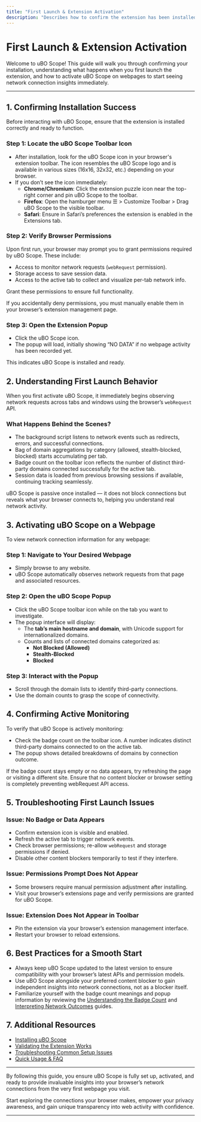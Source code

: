 ```yaml
---
title: "First Launch & Extension Activation"
description: "Describes how to confirm the extension has been installed correctly, what to expect on first run, and how to activate uBO Scope on a webpage for the first time. Includes tips on locating the toolbar icon and understanding basic permissions prompts."
---
```


# First Launch & Extension Activation

Welcome to uBO Scope! This guide will walk you through confirming your installation, understanding what happens when you first launch the extension, and how to activate uBO Scope on webpages to start seeing network connection insights immediately.

---

## 1. Confirming Installation Success

Before interacting with uBO Scope, ensure that the extension is installed correctly and ready to function.

### Step 1: Locate the uBO Scope Toolbar Icon

- After installation, look for the uBO Scope icon in your browser's extension toolbar. The icon resembles the uBO Scope logo and is available in various sizes (16x16, 32x32, etc.) depending on your browser.
- If you don’t see the icon immediately:
  - **Chrome/Chromium**: Click the extension puzzle icon near the top-right corner and pin uBO Scope to the toolbar.
  - **Firefox**: Open the hamburger menu ☰ > Customize Toolbar > Drag uBO Scope to the visible toolbar.
  - **Safari**: Ensure in Safari’s preferences the extension is enabled in the Extensions tab.

### Step 2: Verify Browser Permissions

Upon first run, your browser may prompt you to grant permissions required by uBO Scope. These include:

- Access to monitor network requests (`webRequest` permission).
- Storage access to save session data.
- Access to the active tab to collect and visualize per-tab network info.

Grant these permissions to ensure full functionality.

<Tip>
If you accidentally deny permissions, you must manually enable them in your browser’s extension management page.
</Tip>

### Step 3: Open the Extension Popup

- Click the uBO Scope icon.
- The popup will load, initially showing “NO DATA” if no webpage activity has been recorded yet.

This indicates uBO Scope is installed and ready.


## 2. Understanding First Launch Behavior

When you first activate uBO Scope, it immediately begins observing network requests across tabs and windows using the browser’s `webRequest` API.

### What Happens Behind the Scenes?

- The background script listens to network events such as redirects, errors, and successful connections.
- Bag of domain aggregations by category (allowed, stealth-blocked, blocked) starts accumulating per tab.
- Badge count on the toolbar icon reflects the number of distinct third-party domains connected successfully for the active tab.
- Session data is loaded from previous browsing sessions if available, continuing tracking seamlessly.

<Tip>
uBO Scope is passive once installed — it does not block connections but reveals what your browser connects to, helping you understand real network activity.
</Tip>


## 3. Activating uBO Scope on a Webpage

To view network connection information for any webpage:

### Step 1: Navigate to Your Desired Webpage

- Simply browse to any website.
- uBO Scope automatically observes network requests from that page and associated resources.

### Step 2: Open the uBO Scope Popup

- Click the uBO Scope toolbar icon while on the tab you want to investigate.
- The popup interface will display:
  - The **tab’s main hostname and domain**, with Unicode support for internationalized domains.
  - Counts and lists of connected domains categorized as:
    - **Not Blocked (Allowed)**
    - **Stealth-Blocked**
    - **Blocked**

### Step 3: Interact with the Popup

- Scroll through the domain lists to identify third-party connections.
- Use the domain counts to grasp the scope of connectivity.


## 4. Confirming Active Monitoring

To verify that uBO Scope is actively monitoring:

- Check the badge count on the toolbar icon. A number indicates distinct third-party domains connected to on the active tab.
- The popup shows detailed breakdowns of domains by connection outcome.

<Tip>
If the badge count stays empty or no data appears, try refreshing the page or visiting a different site. Ensure that no content blocker or browser setting is completely preventing webRequest API access.
</Tip>


## 5. Troubleshooting First Launch Issues

### Issue: No Badge or Data Appears

- Confirm extension icon is visible and enabled.
- Refresh the active tab to trigger network events.
- Check browser permissions; re-allow `webRequest` and storage permissions if denied.
- Disable other content blockers temporarily to test if they interfere.

### Issue: Permissions Prompt Does Not Appear

- Some browsers require manual permission adjustment after installing.
- Visit your browser’s extensions page and verify permissions are granted for uBO Scope.

### Issue: Extension Does Not Appear in Toolbar

- Pin the extension via your browser’s extension management interface.
- Restart your browser to reload extensions.


## 6. Best Practices for a Smooth Start

- Always keep uBO Scope updated to the latest version to ensure compatibility with your browser’s latest APIs and permission models.
- Use uBO Scope alongside your preferred content blocker to gain independent insights into network connections, not as a blocker itself.
- Familiarize yourself with the badge count meanings and popup information by reviewing the [Understanding the Badge Count](../guides/core-workflows/understanding-the-badge-count) and [Interpreting Network Outcomes](../guides/advanced-usage-patterns/interpreting-network-outcomes) guides.


## 7. Additional Resources

- [Installing uBO Scope](../../getting-started/installation-and-setup/installing-ubo-scope) 
- [Validating the Extension Works](../../getting-started/getting-productive/validating-extension-works)
- [Troubleshooting Common Setup Issues](../../getting-started/getting-productive/troubleshooting-common-setup-issues)
- [Quick Usage & FAQ](../../getting-started/getting-productive/quick-usage-faq)

---

By following this guide, you ensure uBO Scope is fully set up, activated, and ready to provide invaluable insights into your browser’s network connections from the very first webpage you visit.

Start exploring the connections your browser makes, empower your privacy awareness, and gain unique transparency into web activity with confidence.


---

<style>
  body { font-family: -apple-system, BlinkMacSystemFont, 'Segoe UI', Helvetica, Arial, sans-serif, 'Apple Color Emoji', 'Segoe UI Emoji'; }
</style>